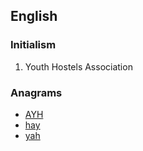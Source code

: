==English==

===Initialism===
{{rfc-header|Initialism}}
{{head|en|initialism}}

# Youth Hostels Association

===Anagrams===
* [[AYH#English|AYH]]
* [[hay#English|hay]]
* [[yah#English|yah]]